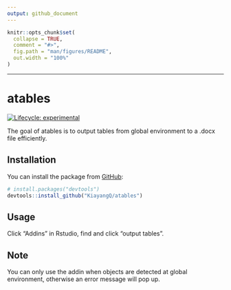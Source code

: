 ```yaml
---
output: github_document
---
```


<!-- README.md is generated from README.Rmd. Please edit that file -->

```r
knitr::opts_chunk$set(
  collapse = TRUE,
  comment = "#>",
  fig.path = "man/figures/README",
  out.width = "100%"
)
```


---


# atables

[![Lifecycle: experimental](https://img.shields.io/badge/lifecycle-experimental-orange.svg)](https://www.tidyverse.org/lifecycle/#experimental)

The goal of atables is to output tables from global environment to a .docx file efficiently.


## Installation

You can install the package from [GitHub](https://github.com/):

``` r
# install.packages("devtools")
devtools::install_github("KiayangQ/atables")
```


## Usage

Click "Addins" in Rstudio, find and click "output tables".

## Note

You can only use the addin when objects are detected at global environment, otherwise an error message will pop up.

